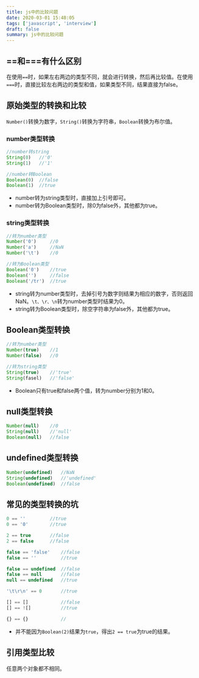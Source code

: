 ```yaml
---
title: js中的比较问题
date: 2020-03-01 15:48:05
tags: ['javascript', 'interview']
draft: false
summary: js中的比较问题
---
```


## ==和===有什么区别

​	在使用`==`时，如果左右两边的类型不同，就会进行转换，然后再比较值。在使用`===`时，直接比较左右两边的类型和值，如果类型不同，结果直接为false。

## 原始类型的转换和比较

`Number()`转换为数字，`String()`转换为字符串，`Boolean`转换为布尔值。

### number类型转换

``` js
//number转string
String(0)	//'0'
String(1)	//'1'

//number转Boolean
Boolean(0)	//false
Boolean(1)	//true
```

- number转为string类型时，直接加上引号即可。
- number转为Boolean类型时，除0为false外，其他都为true。

### string类型转换

``` js
//转为number类型
Number('0')		//0
Number('a')		//NaN
Number('\t')	//0

//转为Boolean类型
Boolean('0')	//true
Boolean('')		//false
Boolean('/tr')	//true
```

- string转为number类型时，去掉引号为数字则结果为相应的数字，否则返回NaN。`\t、\r、\n`转为number类型时结果为0。
- string转为Boolean类型时，除空字符串为false外，其他都为true。

## Boolean类型转换

``` js
//转为number类型
Number(true)	//1
Number(false)	//0

//转为string类型
String(true)	//'true'
String(fasel)	//'false'
```

- Boolean只有true和false两个值，转为number分别为1和0。

## null类型转换

``` js
Number(null)	//0
String(null)	//'null'
Boolean(null)	//false
```

## undefined类型转换

``` js
Number(undefined)	//NaN
String(undefined)	//'undefined'
Boolean(undefined)	//false
```

## 常见的类型转换的坑

``` js
0 == ''			//true
0 == '0'		//true

2 == true		//false
2 == false		//false

false == 'false'	//false
false == ''			//true

false == undefined	//false
false == null		//false
null == undefined	//true

'\t\r\n' == 0 		//true	

[] == [] 			//false
[] == ![]			//true

{} == {}			//
```

- 并不能因为`Boolean(2)`结果为`true`，得出`2 == true`为true的结果。

## 引用类型比较

任意两个对象都不相同。